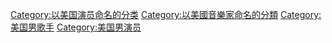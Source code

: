 {{Cat main}}
{{commons cat|Will Smith}}

{{DEFAULTSORT:Smith, Will}}

[[Category:以美国演员命名的分类|Category:以美国演员命名的分类]]
[[Category:以美國音樂家命名的分類|Category:以美國音樂家命名的分類]]
[[Category:美国男歌手|Category:美国男歌手]]
[[Category:美国男演员|Category:美国男演员]]